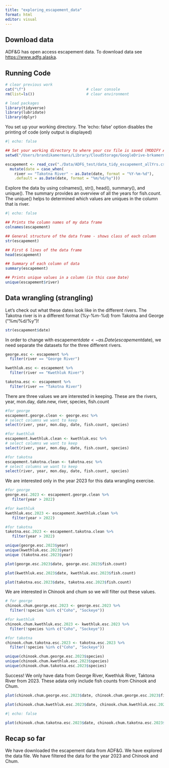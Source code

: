 ```yaml
---
title: "exploring_escapement_data"
format: html
editor: visual
---
```


## Download data

ADF&G has open access escapement data. To download data see [https://www.adfg.alaska](https://www.adfg.alaska.gov/CF_R3/external/sites/aykdbms_website/DataSelection.aspx){.uri}.

## Running Code

```r
# clear previous work
cat("\f")                           # clear console
rm(list=ls())                       # clear environment

# load packages
library(tidyverse)
library(lubridate)
library(dplyr)
```

You set up your working directory. The 'echo: false' option disables the printing of code (only output is displayed)

```r

#| echo: false

## Set your working directory to where your csv file is saved (MODIFY AS NEEDED):
setwd("/Users/brandikamermans/Library/CloudStorage/GoogleDrive-brkamermans@alaska.edu/Shared drives/Kuskokwim salmon eDNA/")

escapement <- read_csv("./Data/ADFG_test/data_tidy_escapement_allYrs.csv") %>%
  mutate(date = case_when(
    river == "Takotna River" ~ as.Date(date, format = "%Y-%m-%d"),
    .default = as.Date(date, format = "%m/%d/%y")))
```

Explore the data by using colnames(), str(), head(), summary(), and unique(). The summary provides an overview of all the years for fish.count. The unique() helps to determined which values are uniques in the column that is river.

```r

#| echo: false

## Prints the column names of my data frame
colnames(escapement)

## General structure of the data frame - shows class of each column
str(escapement)

## First 6 lines of the data frame
head(escapement)

## Summary of each column of data
summary(escapement)

## Prints unique values in a column (in this case Date)
unique(escapement$river)
```

## Data wrangling (strangling)

Let's check out what these dates look like in the different rivers. The Takotna river is in a different format (%y-%m-%d) from Takotna and George ("%m/%d/%y")!

```r

str(escapement$date)

```

In order to change with escapement$date <- as.Date(escapement$date), we need separate the datasets for the three different rivers.

```r
george.esc <- escapement %>% 
  filter(river == "George River")

kwethluk.esc <- escapement %>% 
  filter(river == "Kwethluk River")

takotna.esc <- escapement %>% 
  filter(river == "Takotna River")
```

There are three values we are interested in keeping. These are the rivers, year, mon.day, date.new, river, species, fish.count

```r
#for george
escapement.george.clean <- george.esc %>%
# select columns we want to keep
select(river, year, mon.day, date, fish.count, species)

#for kwethluk
escapement.kwethluk.clean <- kwethluk.esc %>%
# select columns we want to keep
select(river, year, mon.day, date, fish.count, species)

#for takotna
escapement.takotna.clean <- takotna.esc %>%
# select columns we want to keep
select(river, year, mon.day, date, fish.count, species)
```

We are interested only in the year 2023 for this data wrangling exercise.

```r
#for george
george.esc.2023 <- escapement.george.clean %>%
   filter(year > 2022)

#for kwethluk
kwethluk.esc.2023 <- escapement.kwethluk.clean %>%
   filter(year > 2022)

#for takotna
takotna.esc.2023 <- escapement.takotna.clean %>%
   filter(year > 2022)
```

```r
unique(george.esc.2023$year)
unique(kwethluk.esc.2023$year)
unique (takotna.esc.2023$year)
```

```r
plot(george.esc.2023$date, george.esc.2023$fish.count)

```

```r
plot(kwethluk.esc.2023$date, kwethluk.esc.2023$fish.count)

```

```r
plot(takotna.esc.2023$date, takotna.esc.2023$fish.count)

```

We are interested in Chinook and chum so we will filter out these values.

```r
# for george
chinook.chum.george.esc.2023 <- george.esc.2023 %>%
  filter(!species %in% c("Coho", "Sockeye"))

#for kwethluk
chinook.chum.kwethluk.esc.2023 <- kwethluk.esc.2023 %>%
  filter(!species %in% c("Coho", "Sockeye"))

#for takotna
chinook.chum.takotna.esc.2023 <- takotna.esc.2023 %>%
  filter(!species %in% c("Coho", "Sockeye"))
```

```r
unique(chinook.chum.george.esc.2023$species)
unique(chinook.chum.kwethluk.esc.2023$species)
unique(chinook.chum.takotna.esc.2023$species)
```

Success! We only have data from George River, Kwethluk River, Taktona River from 2023. These adata only include fish counts from Chinook and Chum.

```r
plot(chinook.chum.george.esc.2023$date, chinook.chum.george.esc.2023$fish.count)
```

```r
plot(chinook.chum.kwethluk.esc.2023$date, chinook.chum.kwethluk.esc.2023$fish.count)
```

```r
#| echo: false

plot(chinook.chum.takotna.esc.2023$date, chinook.chum.takotna.esc.2023$fish.count)
```

## Recap so far

We have downloaded the escapement data from ADF&G. We have explored the data file. We have filtered the data for the year 2023 and Chinook and Chum.
